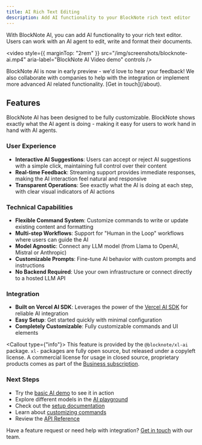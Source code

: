 ```yaml
---
title: AI Rich Text Editing
description: Add AI functionality to your BlockNote rich text editor
---
```


With BlockNote AI, you can add AI functionality to your rich text editor.
Users can work with an AI agent to edit, write and format their documents.

<video
  style={{ marginTop: "2rem" }}
  src="/img/screenshots/blocknote-ai.mp4"
  aria-label="BlockNote AI Video demo"
  controls
/>

<Callout>
  BlockNote AI is now in early preview - we'd love to hear your feedback! We
  also collaborate with companies to help with the integration or implement more
  advanced AI related functionality. [Get in touch](/about).
</Callout>

## Features

BlockNote AI has been designed to be fully customizable.
BlockNote shows exactly what the AI agent is doing - making it easy for users to
work hand in hand with AI agents.

### User Experience

- **Interactive AI Suggestions**: Users can accept or reject AI suggestions with a simple click, maintaining full control over their content
- **Real-time Feedback**: Streaming support provides immediate responses, making the AI interaction feel natural and responsive
- **Transparent Operations**: See exactly what the AI is doing at each step, with clear visual indicators of AI actions

### Technical Capabilities

- **Flexible Command System**: Customize commands to write or update existing content and formatting
- **Multi-step Workflows**: Support for "Human in the Loop" workflows where users can guide the AI
- **Model Agnostic**: Connect any LLM model (from Llama to OpenAI, Mistral or Anthropic)
- **Customizable Prompts**: Fine-tune AI behavior with custom prompts and instructions
- **No Backend Required**: Use your own infrastructure or connect directly to a hosted LLM API

### Integration

- **Built on Vercel AI SDK**: Leverages the power of the [Vercel AI SDK](https://sdk.vercel.ai) for reliable AI integration
- **Easy Setup**: Get started quickly with minimal configuration
- **Completely Customizable**: Fully customizable commands and UI elements

<Callout type={"info"}>
  This feature is provided by the `@blocknote/xl-ai` package. `xl-` packages are
  fully open source, but released under a copyleft license. A commercial license
  for usage in closed source, proprietary products comes as part of the
  [Business subscription](/pricing).
</Callout>

### Next Steps

- Try the [basic AI demo](/examples/ai/minimal) to see it in action
- Explore different models in the [AI playground](/examples/ai/playground)
- Check out the [setup documentation](/docs/ai/getting-started)
- Learn about [customizing commands](/docs/ai/custom-commands)
- Review the [API Reference](/docs/ai/reference)

Have a feature request or need help with integration? [Get in touch](/about) with our team.
